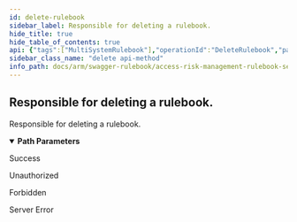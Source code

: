 ```yaml
---
id: delete-rulebook
sidebar_label: Responsible for deleting a rulebook.
hide_title: true
hide_table_of_contents: true
api: {"tags":["MultiSystemRulebook"],"operationId":"DeleteRulebook","parameters":[{"name":"rulebookId","in":"path","description":"Represents the identifier of the rulebook that will be soft deleted.","required":true,"schema":{"type":"integer","format":"int32"}}],"responses":{"200":{"description":"Success"},"401":{"description":"Unauthorized"},"403":{"description":"Forbidden"},"500":{"description":"Server Error"}},"description":"Responsible for deleting a rulebook.","method":"delete","path":"/api/MultiSystemRulebooks/{rulebookId}","info":{"version":"v1","title":"Access Risk Management Rulebook Services"},"postman":{"name":"Responsible for deleting a rulebook.","description":{"type":"text/plain"},"url":{"path":["api","MultiSystemRulebooks",":rulebookId"],"host":["{{baseUrl}}"],"query":[],"variable":[{"disabled":false,"description":{"content":"(Required) Represents the identifier of the rulebook that will be soft deleted.","type":"text/plain"},"type":"any","value":"","key":"rulebookId"}]},"method":"DELETE"}}
sidebar_class_name: "delete api-method"
info_path: docs/arm/swagger-rulebook/access-risk-management-rulebook-services
---
```



## Responsible for deleting a rulebook.



Responsible for deleting a rulebook.

<details style={{"marginBottom":"1rem"}} data-collapsed={false} open={true}><summary style={{}}><strong>Path Parameters</strong></summary><div><ul><ParamsItem className={"paramsItem"} param={{"name":"rulebookId","in":"path","description":"Represents the identifier of the rulebook that will be soft deleted.","required":true,"schema":{"type":"integer","format":"int32"}}}></ParamsItem></ul></div></details><div><ApiTabs><TabItem label={"200"} value={"200"}><div>

Success

</div><div></div></TabItem><TabItem label={"401"} value={"401"}><div>

Unauthorized

</div><div></div></TabItem><TabItem label={"403"} value={"403"}><div>

Forbidden

</div><div></div></TabItem><TabItem label={"500"} value={"500"}><div>

Server Error

</div><div></div></TabItem></ApiTabs></div>
      